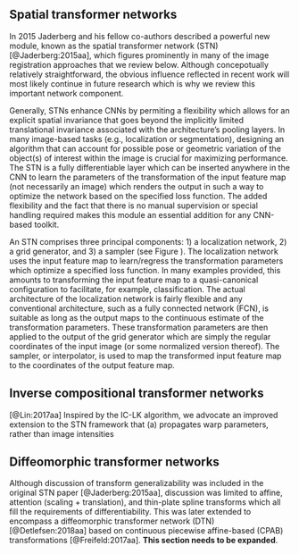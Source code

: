 
## Spatial transformer networks

In 2015 Jaderberg and his fellow co-authors described a powerful new module, known
as the spatial transformer network (STN) [@Jaderberg:2015aa], which figures prominently
in many of the image registration approaches that we review below.  Although
concepotually relatively straightforward, the obvious influence reflected in
recent work will most likely continue in future research which is why we review
this important network component.

Generally, STNs enhance CNNs by permiting a flexibility which allows for an explicit spatial
invariance that goes beyond the implicitly limited translational invariance associated
with the architecture's pooling layers.  In many image-based tasks
(e.g., localization or segmentation), designing an
algorithm that can account for possible pose or geometric variation of the
object(s) of interest within the image is crucial for maximizing performance.
The STN is a fully differentiable layer which can be inserted anywhere in the
CNN to learn the parameters of the transformation of the input feature map (not
necessarily an image) which renders the output in such a way to optimize the
network based on the specified loss function.  The added flexibility and the
fact that there is no manual supervision or special handling required makes
this module an essential addition for any CNN-based toolkit.

\begin{figure}[!htb]
\centering
\includegraphics[width=0.95\textwidth]{Figures/STN.pdf}
\caption{Diagrammatic illustration of the spatial transformer network.  The STN
         can be placed anywhere within a CNN to provide spatial invariance for the
         input feature map.  Core components include the localization network used
         to learn/predict the parameters which transform the input feature map.
         The transformed output feature map is generated with the grid generator
         and sampler.
        }
\label{fig:stn}
\end{figure}

An STN comprises three principal components:  1) a localization network,
2) a grid generator, and 3) a sampler (see Figure \ref{fig:stn}).  The localization
network uses the input feature map to learn/regress the transformation parameters
which optimize a specified loss function.  In many examples provided, this amounts
to transforming the input feature map to a quasi-canonical configuration to facilitate,
for example, classification.  The actual architecture of the localization network is
fairly flexible and any conventional architecture, such as a fully connected network
(FCN), is suitable as long as the output maps to the continuous estimate of the
transformation parameters.  These transformation parameters are then applied to
the output of the grid generator which are simply the regular coordinates of the input
image (or some normalized version thereof).  The sampler, or interpolator, is used
to map the transformed input feature map to the coordinates of the output feature map.

## Inverse compositional transformer networks



[@Lin:2017aa]
Inspired by the IC-LK algorithm, we advocate an improved extension to the STN
framework that (a) propagates warp parameters, rather than image intensities

## Diffeomorphic transformer networks

Although discussion of transform generalizability was included in the original STN paper
[@Jaderberg:2015aa], discussion was limited to affine, attention (scaling + translation),
and thin-plate spline transforms which all fill the requirements of differentiability.  This
was later extended to encompass a diffeomorphic transformer network (DTN) [@Detlefsen:2018aa]
based on continuous piecewise affine-based (CPAB) transformations [@Freifeld:2017aa].
__This section needs to be expanded__.




